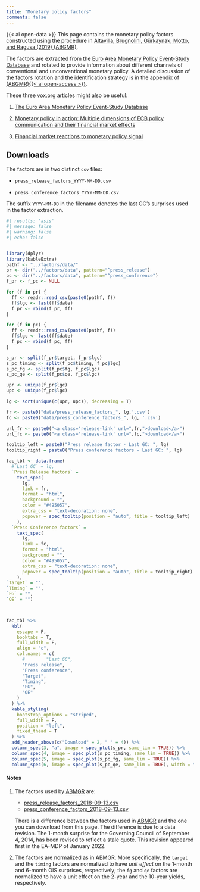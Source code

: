 ```yaml
---
title: "Monetary policy factors"
comments: false
---
```




{{< ai open-data >}} This page contains the monetary policy factors constructed using the procedure in [Altavilla, Brugnolini, Gürkaynak, Motto, and Ragusa (2019) (ABGMR)](https://doi.org/10.1016/j.jmoneco.2019.08.016).

The factors are extracted from the [Euro Area Monetary Policy Event-Study Database](https://www.ecb.europa.eu/pub/pdf/annex/Dataset_EA-MPD.xlsx) and rotated to provide information about different channels of conventional and unconventional monetary policy. A detailed discussion of the factors rotation and the identification strategy is in the appendix of [(ABGMR){{< ai open-access >}}](https://doi.org/10.1016/j.jmoneco.2019.08.016).

These three [vox.org](vox.org) articles might also be useful:

1. [The Euro Area Monetary Policy Event-Study Database](https://voxeu.org/article/euro-area-monetary-policy-event-study-database) 

2. [Monetary policy in action: Multiple dimensions of ECB policy communication and their financial market effects](https://voxeu.org/article/dimensions-ecb-policy-communication-and-their-financial-market-effects)

3. [Financial market reactions to monetary policy signal](https://voxeu.org/article/financial-market-reactions-monetary-policy-signals)

## Downloads

The factors are in two distinct `csv` files:

- `press_release_factors_YYYY-MM-DD.csv`

- `press_conference_factors_YYYY-MM-DD.csv`

The suffix `YYYY-MM-DD` in the filename denotes the last GC's surprises used in the factor extraction. 

```r
#| results: 'asis'
#| message: false
#| warning: false
#| echo: false


library(dplyr)
library(kableExtra)
pathf <- "../factors/data/"
pr <- dir("../factors/data", pattern="^press_release")
pc <- dir("../factors/data", pattern="^press_conference")
f_pr <- f_pc <- NULL

for (f in pr) {
  ff <- readr::read_csv(paste0(pathf, f))
  ff$lgc <- last(ff$date)
  f_pr <- rbind(f_pr, ff)
}

for (f in pc) {
  ff <- readr::read_csv(paste0(pathf, f))
  ff$lgc <- last(ff$date)
  f_pc <- rbind(f_pc, ff)
}

s_pr <- split(f_pr$target, f_pr$lgc)
s_pc_timing <- split(f_pc$timing, f_pc$lgc)
s_pc_fg <- split(f_pc$fg, f_pc$lgc)
s_pc_qe <- split(f_pc$qe, f_pc$lgc)

upr <- unique(f_pr$lgc)
upc <- unique(f_pc$lgc)

lg <- sort(unique(c(upr, upc)), decreasing = T)

fr <- paste0("data/press_release_factors_", lg,'.csv')
fc <- paste0("data/press_conference_factors_", lg, '.csv')

url_fr <- paste0("<a class='release-link' url=",fr,">download</a>")
url_fc <- paste0("<a class='release-link' url=",fc,">download</a>")

tooltip_left = paste0("Press release factor - Last GC: ", lg)
tooltip_right = paste0("Press conference factors - Last GC: ", lg)

fac_tbl <- data.frame(
  #`Last GC` = lg,
  `Press Release factors` =
    text_spec(
      lg,
      link = fr,
      format = "html",
      background = "",
      color = "#495057",
      extra_css = "text-decoration: none",
      popover = spec_tooltip(position = "auto", title = tooltip_left)
    ),
  `Press Conference factors` =
    text_spec(
      lg,
      link = fc,
      format = "html",
      background = "",
      color = "#495057",
      extra_css = "text-decoration: none",
      popover = spec_tooltip(position = "auto", title = tooltip_right)
    ),
`Target` = "",
`Timing` = "",
`FG` = "",
`QE` = "")



fac_tbl %>%
  kbl(
    escape = F,
    booktabs = T,
    full_width = F,
    align = "c",
    col.names = c(
      #        "Last GC",
      "Press release",
      "Press conference",
      "Target",
      "Timing",
      "FG",
      "QE"
    )
  ) %>%
  kable_styling(
    bootstrap_options = "striped",
    full_width = F,
    position = "left",
    fixed_thead = T
  ) %>%
  add_header_above(c("Download" = 2, " " = 4)) %>%
  column_spec(3, "a", image = spec_plot(s_pr, same_lim = TRUE)) %>%
  column_spec(4, image = spec_plot(s_pc_timing, same_lim = TRUE)) %>%
  column_spec(5, image = spec_plot(s_pc_fg, same_lim = TRUE)) %>%
  column_spec(6, image = spec_plot(s_pc_qe, same_lim = TRUE), width = ".4cm")

```



#### Notes

1. The factors used by [ABMGR](https://doi.org/10.1016/j.jmoneco.2019.08.016) are:

    - [press\_release\_factors\_2018-09-13.csv](data/press_release_factors_2018-09-13.csv)
    - [press\_conference\_factors\_2018-09-13.csv](data/press_conference_factors_2018-09-13.csv)

    There is a difference between the factors used in [ABMGR](https://doi.org/10.1016/j.jmoneco.2019.08.016) and the one you can download from this page. The difference is due to a data revision. The 1-month surprise for the Governing Council of September 4, 2014, has been revised to reflect a stale quote. This revision appeared first in the EA-MDP of January 2022.

2. The factors are normalized as in [ABMGR](https://doi.org/10.1016/j.jmoneco.2019.08.016). More specifically, the `target` and the `timing` factors are normalized to have _unit effect_ on the 1-month and 6-month OIS surprises, respectively; the `fg`  and `qe`  factors are normalized to have a unit effect on the 2-year and the 10-year yields, respectively. 
